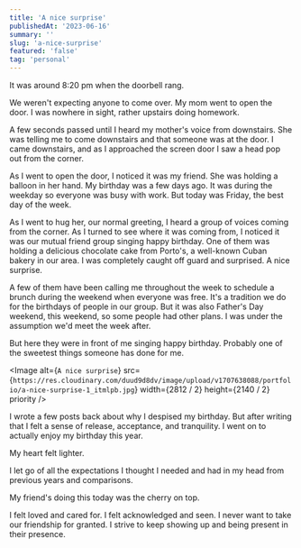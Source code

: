 ```yaml
---
title: 'A nice surprise'
publishedAt: '2023-06-16'
summary: ''
slug: 'a-nice-surprise'
featured: 'false'
tag: 'personal'
---
```


It was around 8:20 pm when the doorbell rang.

We weren't expecting anyone to come over. My mom went to open the door. I was nowhere in sight, rather upstairs doing homework.

A few seconds passed until I heard my mother's voice from downstairs. She was telling me to come downstairs and that someone was at the door. I came downstairs, and as I approached the screen door I saw a head pop out from the corner.

As I went to open the door, I noticed it was my friend. She was holding a balloon in her hand. My birthday was a few days ago. It was during the weekday so everyone was busy with work. But today was Friday, the best day of the week.

As I went to hug her, our normal greeting, I heard a group of voices coming from the corner. As I turned to see where it was coming from, I noticed it was our mutual friend group singing happy birthday. One of them was holding a delicious chocolate cake from Porto's, a well-known Cuban bakery in our area. I was completely caught off guard and surprised. A nice surprise.

A few of them have been calling me throughout the week to schedule a brunch during the weekend when everyone was free. It's a tradition we do for the birthdays of people in our group. But it was also Father's Day weekend, this weekend, so some people had other plans. I was under the assumption we'd meet the week after.

But here they were in front of me singing happy birthday. Probably one of the sweetest things someone has done for me.

<Image
  alt={`A nice surprise`}
  src={`https://res.cloudinary.com/duud9d8dv/image/upload/v1707638088/portfolio/a-nice-surprise-1_itmlpb.jpg`}
  width={2812 / 2}
  height={2140 / 2}
  priority
/>

I wrote a few posts back about why I despised my birthday. But after writing that I felt a sense of release, acceptance, and tranquility. I went on to actually enjoy my birthday this year.

My heart felt lighter.

I let go of all the expectations I thought I needed and had in my head from previous years and comparisons.

My friend's doing this today was the cherry on top.

I felt loved and cared for. I felt acknowledged and seen. I never want to take our friendship for granted. I strive to keep showing up and being present in their presence.
